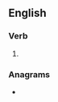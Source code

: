 ==English==

===Verb===
{{head|en|verb form}}

# {{en-past of|italicise}}

===Anagrams===
* {{l|en|idealistic}}